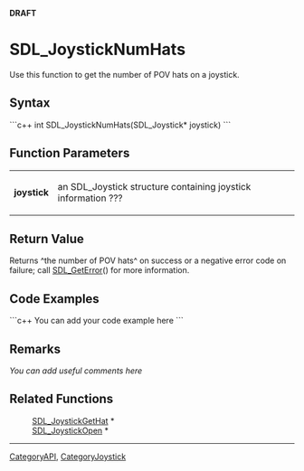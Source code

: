 <!-- pragma section-numbers off -->
<!-- pragma disable-camelcase -->
'''DRAFT'''

= SDL_JoystickNumHats =
Use this function to get the number of POV hats on a joystick.


== Syntax ==
```c++
int SDL_JoystickNumHats(SDL_Joystick* joystick)
```

== Function Parameters ==
{|
|'''joystick'''
|an SDL_Joystick structure containing joystick information ???
|}

== Return Value ==
Returns ^the number of POV hats^ on success or a negative error code on failure; call [[SDL_GetError]]() for more information.

== Code Examples ==
```c++
You can add your code example here
```

== Remarks ==
''You can add useful comments here''

== Related Functions ==
:[[SDL_JoystickGetHat]] *
:[[SDL_JoystickOpen]] *

----
[[CategoryAPI]], [[CategoryJoystick]]

